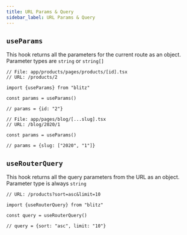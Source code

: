 ```yaml
---
title: URL Params & Query
sidebar_label: URL Params & Query
---
```


## `useParams`

This hook returns all the parameters for the current route as an object. Parameter types are `string` or `string[]`

```tsx
// File: app/products/pages/products/[id].tsx
// URL: /products/2

import {useParams} from "blitz"

const params = useParams()

// params = {id: "2"}
```

```tsx
// File: app/pages/blog/[...slug].tsx
// URL: /blog/2020/1

const params = useParams()

// params = {slug: ["2020", "1"]}
```

## `useRouterQuery`

This hook returns all the query parameters from the URL as an object. Parameter type is always `string`

```tsx
// URL: /products?sort=asc&limit=10

import {useRouterQuery} from "blitz"

const query = useRouterQuery()

// query = {sort: "asc", limit: "10"}
```
